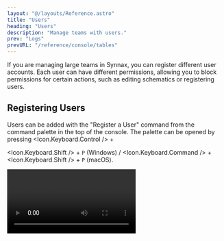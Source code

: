 ```yaml
---
layout: "@/layouts/Reference.astro"
title: "Users"
heading: "Users"
description: "Manage teams with users."
prev: "Logs"
prevURL: "/reference/console/tables"
---
```



If you are managing large teams in Synnax, you can register different user accounts.
Each user can have different permissions, allowing you to block permissions for certain
actions, such as editing schematics or registering users.

## Registering Users

Users can be added with the "Register a User" command from the command palette in the
top of the console. The palette can be opened by pressing <Icon.Keyboard.Control /> +

<Icon.Keyboard.Shift /> + `P` (Windows) / <Icon.Keyboard.Command /> +
<Icon.Keyboard.Shift /> + `P` (macOS).

<Video client:only="react" id="console/users/register" />

Afterwards, users can log in to Synnax using the username and password that was
registered for them.

<Divider.Divider direction="x" />

## Editing Permissions

To change a user's permissions, find the user's username in the resources toolbar on the
left-hand side of the screen. Right-click the user and select "Edit Permissions".

<Video client:only="react" id="console/users/permissions" />

You can now give users the following permissions:

- **Admin**: Admin users can manage other users, including registering users and setting
  permissions for them.
- **Schematics Edit**: Users with this permission can create and edit schematics. If a
  user does not have this permission, they will be able to control symbols on the
  schematic, but will not be able to add symbols or change the schematic layout.
